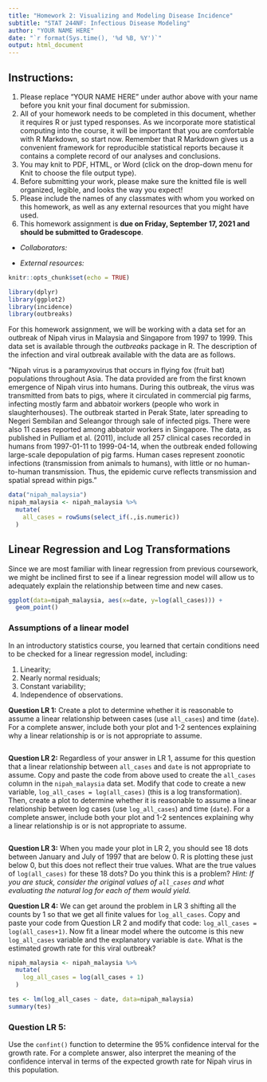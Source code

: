 ---
title: "Homework 2: Visualizing and Modeling Disease Incidence"
subtitle: "STAT 244NF: Infectious Disease Modeling"
author: "YOUR NAME HERE"
date: "`r format(Sys.time(), '%d %B, %Y')`"
output: html_document
---

## Instructions:

1. Please replace "YOUR NAME HERE" under author above with your name before you knit your final document for submission.
2. All of your homework needs to be completed in this document, whether it requires R or just typed responses. As we incorporate more statistical computing into the course, it will be important that you are comfortable with R Markdown, so start now. Remember that R Markdown gives us a convenient framework for reproducible statistical reports because it contains a complete record of our analyses and conclusions.
3. You may knit to PDF, HTML, or Word (click on the drop-down menu for Knit to choose the file output type). 
4. Before submitting your work, please make sure the knitted file is well organized, legible, and looks the way you expect!
5. Please include the names of any classmates with whom you worked on this homework, as well as any external resources that you might have used.
6. This homework assignment is **due on Friday, September 17, 2021 and should be submitted to Gradescope**.

- *Collaborators:*

- *External resources:*

```{r setup, include=FALSE}
knitr::opts_chunk$set(echo = TRUE)

library(dplyr)
library(ggplot2)
library(incidence)
library(outbreaks)
```

For this homework assignment, we will be working with a data set for an outbreak of Nipah virus in Malaysia and Singapore from 1997 to 1999. This data set is available through the *outbreaks* package in R. The description of the infection and viral outbreak available with the data are as follows.

"Nipah virus is a paramyxovirus that occurs in flying fox (fruit bat) populations throughout Asia. The data provided are from the first known emergence of Nipah virus into humans. During this outbreak, the virus was transmitted from bats to pigs, where it circulated in commercial pig farms, infecting mostly farm and abbatoir workers (people who work in slaughterhouses). The outbreak started in Perak State, later spreading to Negeri Sembilan and Seleangor through sale of infected pigs. There were also 11 cases reported among abbatoir workers in Singapore. The data, as published in Pulliam et al. (2011), include all 257 clinical cases recorded in humans from 1997-01-11 to 1999-04-14, when the outbreak ended following large-scale depopulation of pig farms. Human cases represent zoonotic infections (transmission from animals to humans), with little or no human-to-human transmission. Thus, the epidemic curve reflects transmission and spatial spread within pigs."


```{r}
data("nipah_malaysia")
nipah_malaysia <- nipah_malaysia %>%
  mutate(
    all_cases = rowSums(select_if(.,is.numeric))
  )
```


## Linear Regression and Log Transformations

Since we are most familiar with linear regression from previous coursework, we might be inclined first to see if a linear regression model will allow us to adequately explain the relationship between time and new cases.

```{r}
ggplot(data=nipah_malaysia, aes(x=date, y=log(all_cases))) +
  geom_point() 
```


### Assumptions of a linear model

In an introductory statistics course, you learned that certain conditions need to be checked for a linear regression model, including:

1. Linearity;
2. Nearly normal residuals;
3. Constant variability;
4. Independence of observations.

**Question LR 1:** Create a plot to determine whether it is reasonable to assume a linear relationship between cases (use `all_cases`) and time (`date`). For a complete answer, include both your plot and 1-2 sentences explaining why a linear relationship is or is not appropriate to assume.

```{r}

```

**Question LR 2:** Regardless of your answer in LR 1, assume for this question that a linear relationship between `all_cases` and `date` is not appropriate to assume. Copy and paste the code from above used to create the `all_cases` column in the `nipah_malaysia` data set. Modify that code to create a new variable, `log_all_cases = log(all_cases)` (this is a log transformation). Then, create a plot to determine whether it is reasonable to assume a linear relationship between log cases (use `log_all_cases`) and time (`date`). For a complete answer, include both your plot and 1-2 sentences explaining why a linear relationship is or is not appropriate to assume.

```{r}

```

**Question LR 3:** When you made your plot in LR 2, you should see 18 dots between January and July of 1997 that are below 0. R is plotting these just below 0, but this does not reflect their true values. What are the true values of `log(all_cases)` for these 18 dots? Do you think this is a problem? *Hint: If you are stuck, consider the original values of `all_cases` and what evaluating the natural log for each of them would yield.*




**Question LR 4:** We can get around the problem in LR 3 shifting all the counts by 1 so that we get all finite values for `log_all_cases`. Copy and paste your code from Question LR 2 and modify that code: `log_all_cases = log(all_cases+1)`. Now fit a linear model where the outcome is this new `log_all_cases` variable and the explanatory variable is `date`. What is the estimated growth rate for this viral outbreak? 

```{r}
nipah_malaysia <- nipah_malaysia %>%
  mutate(
    log_all_cases = log(all_cases + 1)
  )

tes <- lm(log_all_cases ~ date, data=nipah_malaysia)
summary(tes)
```

### Question LR 5:

Use the `confint()` function to determine the 95% confidence interval for the growth rate. For a complete answer, also interpret the meaning of the confidence interval in terms of the expected growth rate for Nipah virus in this population.

```{r}

```









